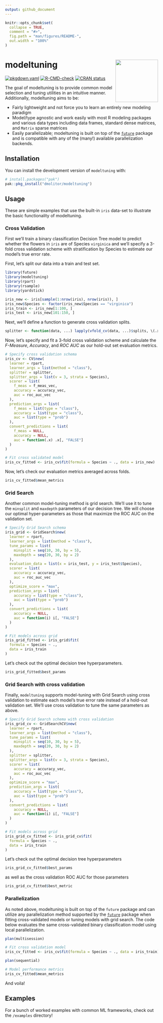 ```yaml
---
output: github_document
---
```


<!-- README.md is generated from README.Rmd. Please edit that file -->

```r
knitr::opts_chunk$set(
  collapse = TRUE,
  comment = "#>",
  fig.path = "man/figures/README-",
  out.width = "100%"
)
```

# modeltuning <img src='man/figures/logo-no-bg.png' align="right" height="140"/>

<!-- badges: start -->
[![pkgdown.yaml](https://github.com/dmolitor/modeltuning/actions/workflows/pkgdown.yaml/badge.svg)](https://github.com/dmolitor/modeltuning/actions/workflows/pkgdown.yaml)
[![R-CMD-check](https://github.com/dmolitor/modeltuning/actions/workflows/R-CMD-check.yaml/badge.svg)](https://github.com/dmolitor/modeltuning/actions/workflows/R-CMD-check.yaml)
[![CRAN status](https://www.r-pkg.org/badges/version/modeltuning)](https://CRAN.R-project.org/package=modeltuning)
<!-- badges: end -->

The goal of modeltuning is to provide common model selection and tuning utilities in an intuitive manner. Additionally, modeltuning aims to be:

- Fairly lightweight and not force you to learn an entirely new modeling paradigm
- Model/type agnostic and work easily with most R modeling packages and various data types including data frames, standard dense matrices, and `Matrix` sparse matrices
- Easily parallelizable; modeltuning is built on top of the [`future`](https://future.futureverse.org/) package and is compatible with any of the (many!) available parallelization backends.


## Installation

You can install the development version of `modeltuning` with:

``` r
# install.packages("pak")
pak::pkg_install("dmolitor/modeltuning")
```

## Usage

These are simple examples that use the built-in `iris` data-set to illustrate the basic functionality of modeltuning. 

### Cross Validation

First we'll train a binary classification Decision Tree model to predict whether the flowers in `iris` are of Species `virginica` and we'll specify a 3-fold cross validation scheme with stratification by Species to estimate our model's true error rate.

First, let's split our data into a train and test set.
```r
library(future)
library(modeltuning)
library(rpart)
library(rsample)
library(yardstick)

iris_new <- iris[sample(1:nrow(iris), nrow(iris)), ]
iris_new$Species <- factor(iris_new$Species == "virginica")
iris_train <- iris_new[1:100, ]
iris_test <- iris_new[101:150, ]
```

Next, we'll define a function to generate cross validation splits.
```r
splitter <- function(data, ...) lapply(vfold_cv(data, ...)$splits, \(.x) .x$in_id)
```

Now, let's specify and fit a 3-fold cross validation scheme and calculate the _F-Measure_, _Accuracy_, and _ROC AUC_ as our hold-out set evaluation metrics.

```r
# Specify cross validation schema
iris_cv <- CV$new(
  learner = rpart,
  learner_args = list(method = "class"),
  splitter = splitter,
  splitter_args = list(v = 3, strata = Species),
  scorer = list(
    f_meas = f_meas_vec,
    accuracy = accuracy_vec,
    auc = roc_auc_vec
  ), 
  prediction_args = list(
    f_meas = list(type = "class"),
    accuracy = list(type = "class"), 
    auc = list(type = "prob")
  ),
  convert_predictions = list(
    f_meas = NULL,
    accuracy = NULL,
    auc = function(.x) .x[, "FALSE"]
  )
)

# Fit cross validated model
iris_cv_fitted <- iris_cv$fit(formula = Species ~ ., data = iris_new)
```

Now, let's check our evaluation metrics averaged across folds.
```r
iris_cv_fitted$mean_metrics
```

### Grid Search

Another common model-tuning method is grid search. We'll use it to tune the `minsplit` and `maxdepth` parameters of our decision tree. We will choose our optimal hyper-parameters as those that maximize the ROC AUC on the validation set.
```r
# Specify Grid Search schema
iris_grid <- GridSearch$new(
  learner = rpart,
  learner_args = list(method = "class"),
  tune_params = list(
    minsplit = seq(10, 30, by = 5),
    maxdepth = seq(20, 30, by = 2)
  ),
  evaluation_data = list(x = iris_test, y = iris_test$Species),
  scorer = list(
    accuracy = accuracy_vec,
    auc = roc_auc_vec
  ),
  optimize_score = "max",
  prediction_args = list(
    accuracy = list(type = "class"),
    auc = list(type = "prob")
  ),
  convert_predictions = list(
    accuracy = NULL,
    auc = function(i) i[, "FALSE"]
  )
)

# Fit models across grid
iris_grid_fitted <- iris_grid$fit(
  formula = Species ~ .,
  data = iris_train
)
```

Let's check out the optimal decision tree hyperparameters.
```r
iris_grid_fitted$best_params
```

### Grid Search with cross validation

Finally, `modeltuning` supports model-tuning with Grid Search using cross validation to estimate each model's true error rate instead of a hold-out validation set. We'll use cross validation to tune the same parameters as above.
```r
# Specify Grid Search schema with cross validation
iris_grid_cv <- GridSearchCV$new(
  learner = rpart,
  learner_args = list(method = "class"),
  tune_params = list(
    minsplit = seq(10, 30, by = 5),
    maxdepth = seq(20, 30, by = 2)
  ),
  splitter = splitter,
  splitter_args = list(v = 3, strata = Species),
  scorer = list(
    accuracy = accuracy_vec,
    auc = roc_auc_vec
  ),
  optimize_score = "max",
  prediction_args = list(
    accuracy = list(type = "class"),
    auc = list(type = "prob")
  ),
  convert_predictions = list(
    accuracy = NULL,
    auc = function(i) i[, "FALSE"]
  )
)

# Fit models across grid
iris_grid_cv_fitted <- iris_grid_cv$fit(
  formula = Species ~ .,
  data = iris_train
)
```

Let's check out the optimal decision tree hyperparameters
```r
iris_grid_cv_fitted$best_params
```

as well as the cross validation ROC AUC for those parameters
```r
iris_grid_cv_fitted$best_metric
```

### Parallelization

As noted above, modeltuning is built on top of the `future` package and can utilize any parallelization method supported by the [`future`](https://future.futureverse.org/) package when fitting cross-validated models or tuning models with grid search. The code below evaluates the same cross-validated binary classification model using local parallelization.
```r
plan(multisession)

# Fit cross validation model
iris_cv_fitted <- iris_cv$fit(formula = Species ~ ., data = iris_train)

plan(sequential)

# Model performance metrics
iris_cv_fitted$mean_metrics
```

And voila!

## Examples

For a bunch of worked examples with common ML frameworks, check
out the `/examples` directory!
